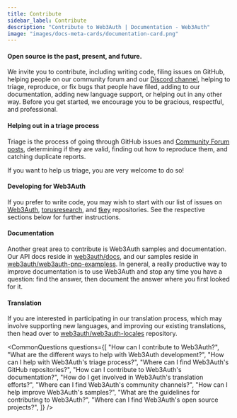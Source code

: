 ```yaml
---
title: Contribute
sidebar_label: Contribute
description: "Contribute to Web3Auth | Documentation - Web3Auth"
image: "images/docs-meta-cards/documentation-card.png"
---
```



#### Open source is the past, present, and future.

We invite you to contribute, including writing code, filing issues on GitHub, helping people on our
community forum and our [Discord channel](https://discord.gg/web3auth), helping to triage,
reproduce, or fix bugs that people have filed, adding to our documentation, adding new language
support, or helping out in any other way. Before you get started, we encourage you to be gracious,
respectful, and professional.

#### Helping out in a triage process

Triage is the process of going through GitHub issues and
[Community Forum posts](https://web3auth.io/community/), determining if they are valid, finding out
how to reproduce them, and catching duplicate reports.

If you want to help us triage, you are very welcome to do so!

#### Developing for Web3Auth

If you prefer to write code, you may wish to start with our list of issues on
[Web3Auth](https://github.com/Web3Auth), [torusresearch](https://github.com/torusresearch), and
[tkey](https://github.com/tkey) repositories. See the respective sections below for further
instructions.

#### Documentation

Another great area to contribute is Web3Auth samples and documentation. Our API docs reside in
[web3auth/docs](https://github.com/Web3Auth/web3auth-docs), and our samples reside in
[web3auth/web3auth-pnp-exampless](https://github.com/Web3Auth/web3auth-pnp-examples). In general, a
really productive way to improve documentation is to use Web3Auth and stop any time you have a
question: find the answer, then document the answer where you first looked for it.

#### Translation

If you are interested in participating in our translation process, which may involve supporting new
languages, and improving our existing translations, then head over to
[web3auth/web3auth-locales](https://github.com/Web3Auth/web3auth-locales) repository.

<CommonQuestions
  questions={[
    "How can I contribute to Web3Auth?",
    "What are the different ways to help with Web3Auth development?",
    "How can I help with Web3Auth's triage process?",
    "Where can I find Web3Auth's GitHub repositories?",
    "How can I contribute to Web3Auth's documentation?",
    "How do I get involved in Web3Auth's translation efforts?",
    "Where can I find Web3Auth's community channels?",
    "How can I help improve Web3Auth's samples?",
    "What are the guidelines for contributing to Web3Auth?",
    "Where can I find Web3Auth's open source projects?",
  ]}
/>
